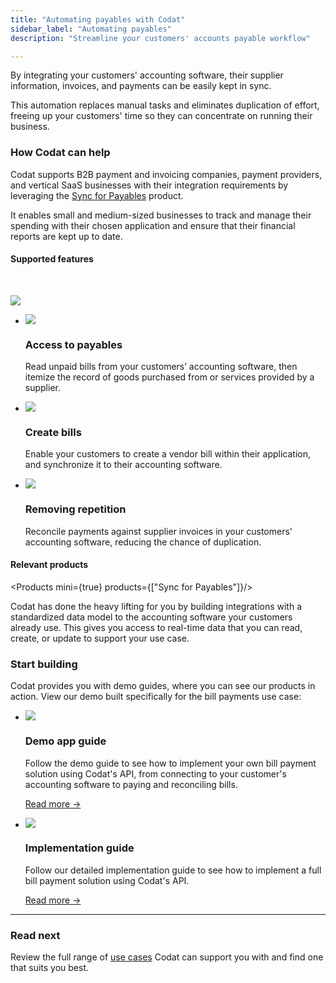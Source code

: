---
title: "Automating payables with Codat"
sidebar_label: "Automating payables"
description: "Streamline your customers' accounts payable workflow"

---


By integrating your customers' accounting software, their supplier information, invoices, and payments can be easily kept in sync. 

This automation replaces manual tasks and eliminates duplication of effort, freeing up your customers' time so they can concentrate on running their business.

### How Codat can help

Codat supports B2B payment and invoicing companies, payment providers, and vertical SaaS businesses with their integration requirements by leveraging the [Sync for Payables](/payables/overview) product. 

It enables small and medium-sized businesses to track and manage their spending with their chosen application and ensure that their financial reports are kept up to date.

#### Supported features

<br />

![](/img/use-cases/summary-pages/d0c6b0b7-automating-payables.png)

<ul className="card-container col-3">
  <li className="card">
    <div className="header">
      <img src="/img/wp-icons/Coins.png" className="mini-icon" />
      <h3>Access to payables</h3>
    </div>
    <p>
      Read unpaid bills from your customers’ accounting software, then itemize the record of goods purchased from or services provided by a supplier.
    </p>
  </li>

  <li className="card">
    <div className="header">
      <img src="/img/wp-icons/Files.png" className="mini-icon" />
      <h3>Create bills</h3>
    </div>
    <p>
      Enable your customers to create a vendor bill within their application, and synchronize it to their accounting software.
    </p>
  </li>

  <li className="card">
    <div className="header">
      <img src="/img/wp-icons/Graph-1.png" className="mini-icon" />
      <h3>Removing repetition</h3>
    </div>
    <p>
      Reconcile payments against supplier invoices in your customers' accounting software, reducing the chance of duplication.
    </p>
  </li>


</ul>



#### Relevant products

<Products mini={true} products={["Sync for Payables"]}/>
<br/>

Codat has done the heavy lifting for you by building integrations with a standardized data model to the accounting software your customers already use. This gives you access to real-time data that you can read, create, or update to support your use case.

### Start building

Codat provides you with demo guides, where you can see our products in action. View our demo built specifically for the bill payments use case:

<ul className="card-container">
  <li className="card">
    <div className="header">
      <img
        src="/img/wp-icons/Binoculars.png"
        className="mini-icon"
      />
      <h3>Demo app guide</h3>
    </div>
    <p>
      Follow the demo guide to see how to implement your own bill payment solution using Codat's API, from connecting to your customer's accounting software to paying and reconciling bills.
    </p>
    <p>
      <a href="/payables/guides/bill-pay/introduction">Read more →</a>
    </p>
  </li>
  <li className="card">
    <div className="header">
      <img
        src="/img/wp-icons/Financial-Services.png"
        className="mini-icon"
      />
      <h3>Implementation guide</h3>
    </div>
    <p>
      Follow our detailed implementation guide to see how to implement a full bill payment solution using Codat's API.
    </p>
    <p>
      <a href="/usecases/bill-pay/overview">Read more →</a>
    </p>
  </li>
</ul>

---

### Read next

Review the full range of [use cases](/usecases/overview) Codat can support you with and find one that suits you best.
